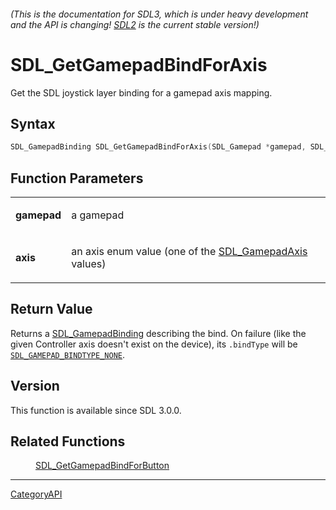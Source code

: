====== (This is the documentation for SDL3, which is under heavy development and the API is changing! [https://wiki.libsdl.org/ SDL2] is the current stable version!) ======
= SDL_GetGamepadBindForAxis =

Get the SDL joystick layer binding for a gamepad axis mapping.

== Syntax ==

<syntaxhighlight lang='c'>
SDL_GamepadBinding SDL_GetGamepadBindForAxis(SDL_Gamepad *gamepad, SDL_GamepadAxis axis);
</syntaxhighlight>

== Function Parameters ==

{|
|'''gamepad'''
|a gamepad
|-
|'''axis'''
|an axis enum value (one of the [[SDL_GamepadAxis]] values)
|}

== Return Value ==

Returns a [[SDL_GamepadBinding]] describing the bind. On failure (like the
given Controller axis doesn't exist on the device), its
<code>.bindType</code> will be <code>[[SDL_GAMEPAD_BINDTYPE_NONE]]</code>.

== Version ==

This function is available since SDL 3.0.0.

== Related Functions ==

:[[SDL_GetGamepadBindForButton]]

----
[[CategoryAPI]]



